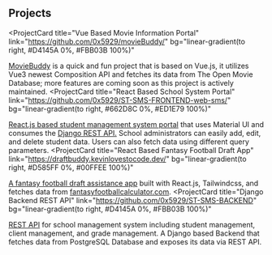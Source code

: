 ## Projects

<ProjectCard
  title="Vue Based Movie Information Portal"
  link="https://github.com/0x5929/movieBuddy/"
  bg="linear-gradient(to right, #D4145A 0%, #FBB03B 100%)"
>
  <a href="https://moviebuddy.kevinlovestocode.dev/" target="_blank" rel="nofollow noreferrer noopener">MovieBuddy</a>
  is a quick and fun project that is based on Vue.js, it utilizes Vue3 newest Composition API and fetches its data from The Open Movie Database; more features are coming soon as this project is actively maintained.
</ProjectCard>
<ProjectCard
  title="React Based School System Portal"
  link="https://github.com/0x5929/ST-SMS-FRONTEND-web-sms/"
  bg="linear-gradient(to right, #662D8C 0%, #ED1E79 100%)"
>
  <a href="https://sms.kevinlovestocode.dev/" target="_blank" rel="nofollow noreferrer noopener">React.js based student management system portal</a>
  that uses Material UI and consumes the 
  <a href="https://github.com/0x5929/ST-SMS-BACKEND/" target="_blank" rel="nofollow noreferrer noopener">Django REST API.</a>
  School administrators can easily add, edit, and delete student data. Users can also fetch data using different query parameters.
</ProjectCard>
<ProjectCard
  title="React Based Fantasy Football Draft App"
  link="https://draftbuddy.kevinlovestocode.dev/"
  bg="linear-gradient(to right, #D585FF 0%, #00FFEE 100%)"
>
  <a href="https://github.com/0x5929/draftbuddy/" target="_blank" rel="nofollow noreferrer noopener">A fantasy football draft assistance app</a> built with React.js, Tailwindcss, and fetches data from <a href="https://fantasyfootballcalculator.com/" target="_blank" rel="nofollow noreferrer noopener">fantasyfootballcalculator.com</a>.
</ProjectCard>
<ProjectCard
  title="Django Backend REST API"
  link="https://github.com/0x5929/ST-SMS-BACKEND"
  bg="linear-gradient(to right, #D4145A 0%, #FBB03B 100%)"
>
  <a href="https://0x5929.pythonanywhere.com/auth/login/" target="_blank" rel="nofollow noreferrer noopener">REST API</a>
  for school management system including student management, client management, and grade management. 
  A Django based Backend that fetches data from PostgreSQL Database and exposes its data via REST API. 
</ProjectCard>
